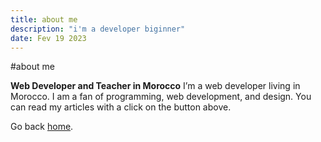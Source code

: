 ```yaml
---
title: about me
description: "i'm a developer biginner"
date: Fev 19 2023
---
```

#about me

**Web Developer and Teacher in Morocco**
I’m a web developer living in Morocco. I am a fan of programming, web development, and design. You can read my articles with a click on the button above.

Go back [home](/).